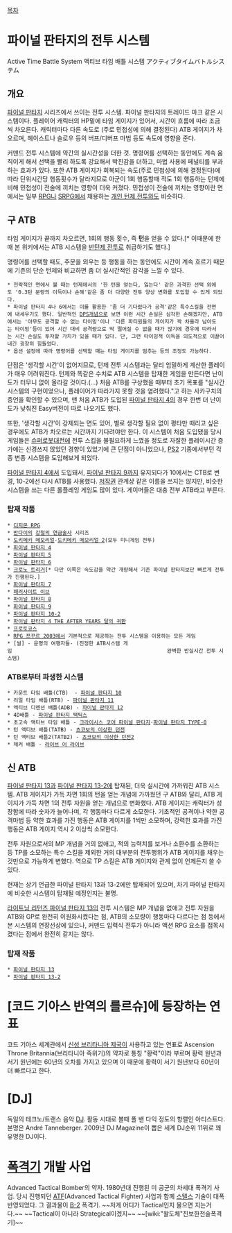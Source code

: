 [[목차]]
= 파이널 판타지의 전투 시스템 =
Active Time Battle System
액티브 타임 배틀 시스템
アクティブタイムバトルシステム
== 개요 ==
[[파이널 판타지]] 시리즈에서 쓰이는 전투 시스템. 파이널 판타지의 트레이드 마크 같은 시스템이다. 플레이어 캐릭터의 HP밑에 타임 게이지가 있어서, 시간이 흐름에 따라 조금씩 차오른다. 캐릭터마다 다른 속도로 (주로 민첩성에 의해 결정된다) ATB 게이지가 차오르며, 헤이스트나 슬로우 등의 버프/디버프 마법 등도 속도에 영향을 준다.

커맨드 전투 시스템에 약간의 실시간성을 더한 것. 명령어를 선택하는 동안에도 계속 움직이게 해서 선택을 빨리 하도록 강요해서 박진감을 더하고, 마법 사용에 페널티를 부과하는 효과가 있다. 또한 ATB 게이지가 회복되는 속도(주로 민첩성에 의해 결정된다)에 따라 단위시간당 행동횟수가 달라지므로 아군이 1회 행동할때 적도 1회 행동하는 턴제에 비해 민첩성이 전술에 끼치는 영향이 더욱 커졌다. 민첩성이 전술에 끼치는 영향이란 면에서는 일부 [[RPG]]나 [[SRPG]]에서 채용하는 [[개인 턴제 전투]]와도 비슷하다.

== 구 ATB ==
타임 게이지가 끝까지 차오르면, 1회의 행동 횟수, 즉 '''턴'''을 얻을 수 있다.[* 이때문에 한때 본 위키에서는 ATB 시스템을 [[반턴제 전투]]로 취급하기도 했다.]

명령어를 선택할 때도, 주문을 외우는 등 행동을 하는 동안에도 시간이 계속 흐르기 때문에 기존의 단순 턴제와 비교하면 좀 더 실시간적인 감각을 느낄 수 있다.
 * 전략적인 면에서 볼 때는 턴제에서의 '한 턴을 얻는다, 잃는다' 같은 과격한 선택 외에도 '0.3턴 분량의 이득이나 손해'같은 좀 더 다양한 전투 양상 변화를 도입할 수 있게 되었다.
 * 파이널 판타지 4나 6에서는 이를 활용한 '좀 더 기다렸다가 공격'같은 특수스킬을 전면에 내세우기도 했다. 일반적인 [[DPS]]개념으로 보면 이런 시간 손실은 심각한 손해겠지만, ATB에서는 '아무도 공격할 수 없는 타이밍'이나 '다른 파티원들의 게이지가 꽉 차올라 남아도는 타이밍'등이 있어 시간 대비 공격량으로 딱 떨어질 수 없을 때가 많기에 경우에 따라서는 시간 손실도 투자할 가치가 있을 때가 있다. 단, 그런 타이밍적 이득을 의도적으로 이끌어내긴 굉장히 힘들었다.
 * 옵션 설정에 따라 명령어를 선택할 때는 타임 게이지를 멈추는 등의 조정도 가능하다.

단점은 '생각할 시간'이 없어지므로, 턴제 전투 시스템과는 달리 엄밀하게 계산한 플레이가 매우 어려워진다. 턴제와 똑같은 수치로 ATB 시스템을 탑재한 게임을 만든다면 난이도가 터무니 없이 올라갈 것이다.(…) 처음 ATB를 구상했을 때부터 초기 목표를 "실시간 시스템의 구현이었으나, 플레이어가 따라가지 못할 것을 염려했다."고 하는 사카구치의 증언을 확인할 수 있으며, 맨 처음 ATB가 도입된 [[파이널 판타지 4]]의 경우 한번 더 난이도가 낮춰진 Easy버전이 따로 나오기도 했다.

또한, '생각할 시간'이 강제되는 면도 있어, 별로 생각할 필요 없이 평타만 때리고 싶은 경우에도 ATB가 차오르는 시간까지 기다려야만 한다. 이 시스템이 처음 도입됐을 당시 게임들은 [[슈퍼로봇대전]]에 전투 스킵을 불필요하게 느꼈을 정도로 자잘한 플레이시간 증가에는 신경쓰지 않았던 경향이 있었기에 큰 단점이 아니었으나, [[PS2]] 기종에서부턴 각종 변종 시스템을 도입해보게 되었다. 

[[파이널 판타지 4]]에서 도입돼서, [[파이널 판타지 9]]까지 유지되다가 10에서는 CTB로 변경, 10-2에선 다시 ATB를 사용했다. [[저작권]] 관계상 같은 이름을 쓰지는 않지만, 비슷한 시스템을 쓰는 다른 롤플레잉 게임도 많이 있다. 게이머들은 대충 전부 ATB라고 부른다.

=== 탑재 작품 ===
 * [[디지몬 RPG]]
 * [[반다이]]의 [[강철의 연금술사]] 시리즈
 * [[도키메키 메모리얼]]·[[도키메키 메모리얼 2]](모두 미니게임 전투)
 * [[파이널 판타지 4]]
 * [[파이널 판타지 5]]
 * [[파이널 판타지 6]]
 * [[크로노 트리거]][* 다만 이쪽은 속도감을 약간 개량해서 기존 파이널 판타지보단 빠르게 전투가 진행된다.]
 * [[파이널 판타지 7]]
 * [[패러사이트 이브]]
 * [[파이널 판타지 8]]
 * [[파이널 판타지 9]]
 * [[파이널 판타지 10-2]]
 * [[파이널 판타지 4 THE AFTER YEARS 달의 귀환]]
 * [[프로토코스]]
 * [[RPG 쯔꾸르 2003]]에서 기본적으로 제공하는 전투 시스템을 이용하는 모든 게임
 * [씰] - 운명의 여행자들- (진정한 ATB시스템 게임                                                  완벽한 반실시간 전투 시스템)

=== ATB로부터 파생한 시스템 ===
 * 카운트 타임 배틀(CTB)  - [[파이널 판타지 10]]
 * 리얼 타임 배틀(RTB) - [[파이널 판타지 11]]
 * 액티브 디멘션 배틀(ADB) - [[파이널 판타지 12]]
 * 4D배틀 - [[파이널 판타지 택틱스]]
 * 초고속 액티브 타임 배틀 - [[크라이시스 코어 파이널 판타지]]·[[파이널 판타지 TYPE-0]]
 * 턴 액티브 배틀(TATB) - [[쵸코보의 이상한 던전]]
 * 턴 액티브 배틀2(TATB2) - [[쵸코보의 이상한 던전2]]
 * 체커 배틀 - [[라이브 어 라이브]]

== 신 ATB ==
[[파이널 판타지 13]]과 [[파이널 판타지 13-2]]에 탑재된, 더욱 실시간에 가까워진 ATB 시스템. ATB 게이지가 가득 차면 1회의 턴을 얻는 개념에 가까웠던 구 ATB와 달리, ATB 게이지가 가득 차면 1의 전투 자원을 얻는 개념으로 변화했다. ATB 게이지는 캐릭터가 성장함에 따라 숫자가 늘어나며, 각 행동마다 다르게 소모한다. 기초적인 공격이나 약한 공격마법 등 약한 효과를 가진 행동은 ATB 게이지를 1씩만 소모하며, 강력한 효과를 가진 행동은 ATB 게이지 역시 2 이상씩 소모한다.

전투 자원으로서의 MP 개념을 거의 없애고, 적의 능력치를 보거나 소환수를 소환하는 등 TP를 소모하는 특수 스킬을 제외한 거의 대부분의 전투행위가 ATB 게이지를 채우는것만으로 가능하게 변했다. 역으로 TP 스킬은 ATB 게이지와 관계 없이 언제든지 쓸 수 있다.

현재는 상기 언급한 파이널 판타지 13과 13-2에만 탑재되어 있으며, 차기 파이널 판타지에 비슷한 시스템이 탑재될 예정인지는 불명.

[[라이트닝 리턴즈 파이널 판타지 13]]의 전투 시스템은 MP 개념을 없애고 전투 자원을 ATB와 GP로 완전히 이원화시켰다는 점, ATB의 소모량이 행동마다 다르다는 점 등에서 본 시스템의 연장선상에 있으나, 커맨드 입력식 전투가 아니라 액션 RPG 요소를 접목시켰다는 점에서 완전히 같지는 않다.
=== 탑재 작품 ===
 * [[파이널 판타지 13]]
 * [[파이널 판타지 13-2]]

= [코드 기아스 반역의 를르슈]에 등장하는 연표 =
코드 기아스 세계관에서 [[신성 브리타니아 제국]]이 사용하고 있는 연표로 Ascension Throne Britannia(브리타니아 즉위기)의 약자로 통칭 "황력"이라 부르며 황력 원년과 서기 원년에는 60년의 오차를 가지고 있으며 이 때문에 황력이 서기 원년보다 60년이 더 빠르다고 한다.

= [DJ] =
독일의 테크노/트랜스 음악 [[DJ]]. 활동 시대로 볼때 폴 밴 다익 정도의 항렬인 아티스트다. 본명은 André Tanneberger. 
2009년 DJ Magazine이 뽑은 세계 DJ순위 11위로 꽤 유명한 DJ이다.

= [[폭격기]] 개발 사업 =

Advanced Tactical Bomber의 약자. 1980년대 진행된 미 공군의 차세대 폭격기 사업. 당시 진행되던 [[ATF]](Advanced Tactical Fighter) 사업과 함께 [[스텔스]] 기술이 대폭 반영되었다. 그 결과물이 [[B-2]] 폭격기. ~~저게 어디가 Tactical인지 물으면 지는거다.~~ ~~Tactical이 아니라 Strategical이겠지~~ ~~[wiki:"왈도체"진보한전술폭격기]~~
